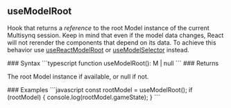 ## useModelRoot

<a id="usemodelroot"></a>
<p>Hook that returns a <em>reference</em> to the root Model instance of the current Multisynq session. Keep in mind that even if the model data changes, React will not rerender the components that depend on its data. To achieve this behavior use <a href="#usereactmodelroot">useReactModelRoot</a> or <a href="#usemodelselector">useModelSelector</a> instead.</p>
### Syntax
```typescript
function useModelRoot(): M | null
```
### Returns
<ResponseField type="M | null">
<p>The root Model instance if available, or null if not.</p>
</ResponseField>
### Examples
<CodeGroup>
```javascript
const rootModel = useModelRoot<RootModel>();
if (rootModel) {
  console.log(rootModel.gameState);
}
```
</CodeGroup>